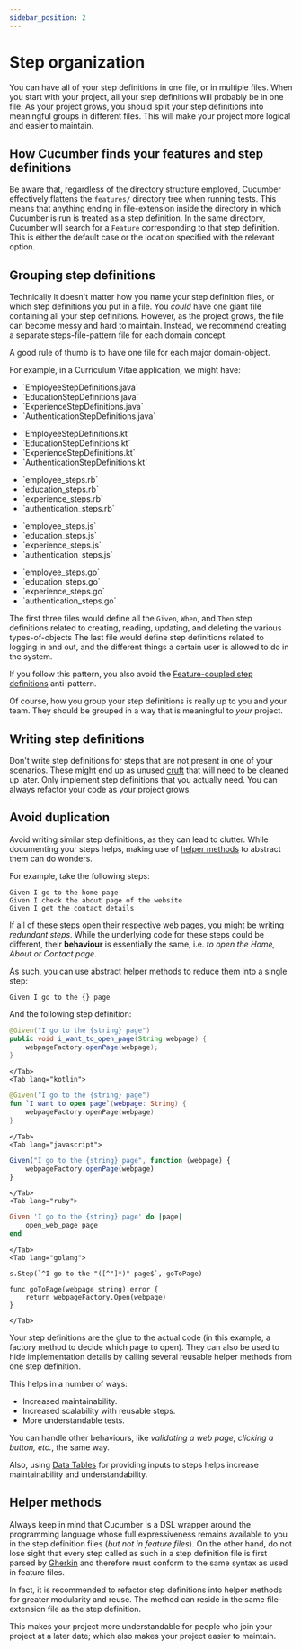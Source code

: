 ```yaml
---
sidebar_position: 2
---
```


# Step organization

You can have all of your step definitions in one file, or in multiple files. When you start with your project, all your step definitions will probably be in one file.
As your project grows, you should split your step definitions into meaningful groups in different files.
This will make your project more logical and easier to maintain.

## How Cucumber finds your features and step definitions

Be aware that, regardless of the directory structure employed, Cucumber effectively flattens the `features/` directory tree when running tests.
This means that anything ending in <Term>file-extension</Term> inside the directory in which Cucumber is run is treated as a step definition. In the same directory, Cucumber will search for a `Feature` corresponding to that step definition.
This is either the default case or the location specified with the relevant option.

## Grouping step definitions

Technically it doesn't matter how you name your step definition files, or which step definitions you put in a file.
You *could* have one giant file containing all your step definitions. However, as the project grows, the file can become messy and hard to maintain.
Instead, we recommend creating a separate <Term>steps-file-pattern</Term> file for each domain concept.

A good rule of thumb is to have one file for each major <Term>domain-object</Term>.

For example, in a Curriculum Vitae application, we might have:

<Tabs>
    <Tab lang="java">
        <ul>
            <li>`EmployeeStepDefinitions.java`</li>
            <li>`EducationStepDefinitions.java`</li>
            <li>`ExperienceStepDefinitions.java`</li>
            <li>`AuthenticationStepDefinitions.java`</li>
        </ul>
    </Tab>
    <Tab lang="kotlin">
        <ul>
            <li>`EmployeeStepDefinitions.kt`</li>
            <li>`EducationStepDefinitions.kt`</li>
            <li>`ExperienceStepDefinitions.kt`</li>
            <li>`AuthenticationStepDefinitions.kt`</li>
        </ul>
    </Tab>
    <Tab lang="ruby">
        <ul>
            <li>`employee_steps.rb`</li>
            <li>`education_steps.rb`</li>
            <li>`experience_steps.rb`</li>
            <li>`authentication_steps.rb`</li>
        </ul>
    </Tab>
    <Tab lang="javascript">
        <ul>
            <li>`employee_steps.js`</li>
            <li>`education_steps.js`</li>
            <li>`experience_steps.js`</li>
            <li>`authentication_steps.js`</li>
        </ul>
    </Tab>
    <Tab lang="golang">
        <ul>
            <li>`employee_steps.go`</li>
            <li>`education_steps.go`</li>
            <li>`experience_steps.go`</li>
            <li>`authentication_steps.go`</li>
        </ul>
    </Tab>
</Tabs>

The first three files would define all the `Given`, `When`, and `Then` step definitions related to creating, reading, updating, and deleting the various <Term>types-of-objects</Term>
The last file would define step definitions related to logging in and out, and the different things a certain user is allowed to do in the system.

If you follow this pattern, you also avoid the
[Feature-coupled step definitions](/docs/guides/anti-patterns#feature-coupled-step-definitions) anti-pattern.

Of course, how you group your step definitions is really up to you and your team. They should be grouped in a way that
is meaningful to *your* project.

## Writing step definitions

Don't write step definitions for steps that are not present in one of your scenarios. These might end up as unused
[cruft](https://en.wikipedia.org/wiki/Cruft) that will need to be cleaned up later. Only implement step definitions that
you actually need. You can always refactor your code as your project grows.

## Avoid duplication

Avoid writing similar step definitions, as they can lead to clutter. While documenting your steps helps, making use of
[helper methods](#helper-methods) to abstract them can do wonders.

For example, take the following steps:

```gherkin
Given I go to the home page
Given I check the about page of the website
Given I get the contact details
```

If all of these steps open their respective web pages, you might be writing *redundant steps*. While the underlying code
for these steps could be different, their **behaviour** is essentially the same, i.e. *to open the Home, About or
Contact page*.

As such, you can use abstract helper methods to reduce them into a single step:

```gherkin
Given I go to the {} page
```

And the following step definition:

<Tabs>
    <Tab lang="java">

```java
@Given("I go to the {string} page")
public void i_want_to_open_page(String webpage) {
    webpageFactory.openPage(webpage);
}
```

    </Tab>
    <Tab lang="kotlin">

```kotlin
@Given("I go to the {string} page")
fun `I want to open page`(webpage: String) {
    webpageFactory.openPage(webpage)
}
```

    </Tab>
    <Tab lang="javascript">

```javascript
Given("I go to the {string} page", function (webpage) {
    webpageFactory.openPage(webpage)
}
```

    </Tab>
    <Tab lang="ruby">

```ruby
Given 'I go to the {string} page' do |page|
    open_web_page page
end
```

    </Tab>
    <Tab lang="golang">

```golang
s.Step(`^I go to the "([^"]*)" page$`, goToPage)

func goToPage(webpage string) error {
    return webpageFactory.Open(webpage)
}
```

    </Tab>
</Tabs>

Your step definitions are the glue to the actual code (in this example, a factory method to decide which page to open).
They can also be used to hide implementation details by calling several reusable helper methods from one step
definition.

This helps in a number of ways:

* Increased maintainability.
* Increased scalability with reusable steps.
* More understandable tests.

You can handle other behaviours, like *validating a web page, clicking a button, etc.*, the same way.

Also, using [Data Tables](/docs/cucumber/api/#data-tables) for providing inputs to steps helps increase maintainability and understandability.

## Helper methods

Always keep in mind that Cucumber is a DSL wrapper around the programming language whose full expressiveness
remains available to you in the step definition files (*but not in feature files*).
On the other hand, do not lose sight that every step called as such in a step definition file is first parsed by
[Gherkin](/docs/gherkin/) and therefore must conform to the same syntax as used in feature files.

In fact, it is recommended to refactor step definitions into helper methods for greater modularity and reuse.
The method can reside in the same <Term>file-extension</Term> file as the step definition.

This makes your project more understandable for people who join your project at a later date; which also makes your project easier to maintain.

